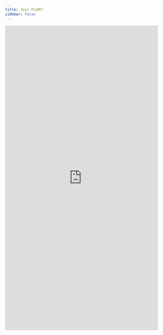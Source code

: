 ```yaml
---
title: Join PLUMY!
sidebar: false
---
```



<div class = "iframe-container">
  <iframe src="https://docs.google.com/forms/d/e/1FAIpQLSeJkbSPI3s2-otQp89Hxh5x9EbbRV2aM5ER2xRChpcwprVFQQ/viewform?usp=sf_link" width = 100% height = 1000 frameborder="0" marginheight="0" marginwidth="0">Loading…</iframe>
</div>


